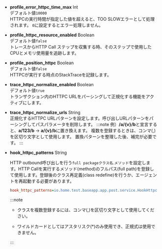 -   **profile_error_httpc_time_max** <span class='type'>Int</span><br/>
    デフォルト値`10000`<br/>
    HTTPCの実行時間が指定した値を超えると、TOO SLOWエラーとして処理されます。 `0`に設定するとエラー処理しません。

-   **profile_httpc_resource_enabled** <span class='type'>Boolean</span><br/>
    デフォルト値`false`<br/>
    トレースからHTTP Call ステップを収集する時、そのステップで使用したCPUとメモリ使用量を追跡します。

-   **profile_position_httpc** <span class='type'>Boolean</span><br/>
    デフォルト値`false`<br/>
    HTTPCが実行する時点のStackTraceを記録します。

-   **trace_httpc_normalize_enabled** <span class='type'>Boolean</span><br/>
    デフォルト値`true`<br/>
    トランザクション内のHTTPC URLをパーシングして正規化する機能をアクティブにします。

-   **trace_httpc_normalize_urls** <span class='type'>String</span><br/>
        正規化するHTTPC URLパターンを設定します。呼び出しURLパターンをパーシングしてパスパラメータを削除します。
    :::note
    例）**/a/{v}/b**と宣言すると、**a/123/b** → **a/{v}/b**に置き換えます。 複数を登録するときは、コンマ(,)を区切り文字として使用します。 置換パターンを整理した後、補完が必要です。
    :::

-   **hook_httpc_patterns** <span class='type'>String</span>

    HTTP outbound呼び出しを行う`full packageクラス名`.`メソッド`を設定します。HTTP Callを実行するメソッド(method)のフルパス(full path)を登録して使用します。登録後のクラス再定義(class redefine)を行うか、エージェントを再起動する必要があります。

    ```ini title='whatap.conf'
    hook_httpc_patterns=io.home.test.baseapp.app.post.service.HookHttpcService.*
    ```

    :::note

    -   クラスを複数登録するには、コンマ(,)を区切り文字として使用してください。 

    -   ワイルドカードとしてはアスタリスク(\*)のみ使用でき、正規式は使用できません。

    :::
